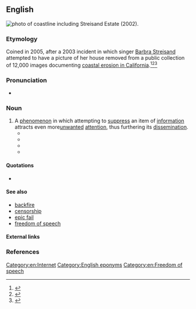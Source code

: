 ==English==
{{was wotd|2012|November|13}}
[[File:Streisand Estate.jpg|thumb|{{w|California Coastal Records Project}} photo of coastline including Streisand Estate (2002).]]
{{rft}}

===Etymology===
Coined in 2005, after a 2003 incident in which singer [[w:Barbra Streisand|Barbra Streisand]] attempted to have a picture of her house removed from a public collection of 12,000 images documenting [[w:California Coastal Records Project|coastal erosion in California]].<ref>{{cite news|url=http://www.bbc.co.uk/news/uk-18458567|work=BBC News|title=The Streisand Effect: When censorship backfires|date=June 15, 2012|accessdate=October 29, 2012|publisher=BBC|author=Mario Cacciottolo}}</ref><ref>
{{cite news|url=http://www.techdirt.com/articles/20050105/0132239.shtml|accessdate=October 29, 2012|date=January 5, 2005|title=Since When Is It Illegal To Just Mention A Trademark Online?|author=Mike Masnick|work=techdirt: Legal Issues}}</ref><ref>
{{cite news|url=http://blogs.telegraph.co.uk/technology/miloyiannopoulos/8248311/What_is_The_Streisand_Effect/|work=The Daily Telegraph|title=What is 'The Streisand Effect'?|author=Milo Yiannopoulos|date=January 31, 2009|accessdate=October 29, 2012|publisher=Telegraph Media Group Limited}}
</ref>

===Pronunciation===
* {{a|US}} {{IPA|/ˈstɹaɪ.zænd əˌfɛkt/}}

===Noun===
{{en-noun|head=Streisand [[effect]]}}

# A [[phenomenon]] in which attempting to [[suppress]] an item of [[information]] attracts even more[[unwanted]] [[attention]], thus furthering its [[dissemination]].
#*{{quote-book
 | year = 2009
 | author = John W. Dozier, Sue Scheff
 | title = Google Bomb: The Untold Story of the $11.3M Verdict That Changed the Way We Use the Internet 
 | chapter =
 | url =
 | isbn = 0757314155
 | publisher = HCI
 | page = 40
 | passage = No matter how effective your rebuttal may seem to be to you, a response will "bump" the problem into greater prominence and relevance in the search engine results, which then turns your headache into a migraine. This is doubly dangerous since "bumping" the negative information potentially introduces the "'''Streisand Effect'''" into the equation, which is something to avoid if at all possible. It is commonly defined as a phenomenon in which an attempt to censor or remove a piece of information on the web backfires, causing greater publicity.
}}
#*{{quote-book
 | year = 2009
 | first = Kyle
 | last = Lacy
 | title = Twitter Marketing For Dummies |publisher=For Dummies
 | chapter =
 | url =
 | isbn = 0470561726
 | page = 215
 | passage = Say you discover that people aren't just talking about you, they're bashing you. Should you step in and try to stop them? Again, the answer is absolutely no! Leave them alone – you'll only make the problems worse and create a '''Streisand Effect''' if you try to hush them up.
}}
#*{{quote-news
 | first = Jim
 | last = Emerson
 | title = Teaching the controversy  
 | blog = Scanners  
 | newspaper = [[w:Chicago Sun-Times|Chicago Sun-Times]]
 | date = 2009-09-11
 | url = http://blogs.suntimes.com/scanners/2009/09/when_did_you_stop_raping_and_k.html
 | accessdate = 2009-10-16
 | passage = But that hasn't stopped [[w:Glenn Beck|Beck]]'s lawyers from trying to shut down the site -- resulting in more blowback and another manifestation of the dreaded '''Streisand Effect'''!
}}
#*{{quote-news
 | author = K Vaidya Nathan
 | date = 2010-12-17
 | newspaper = {{w|The Indian Express}}
 | url = http://www.indianexpress.com/news/beware-the-streisand-effect/725720/
 | accessdate = 2012-10-29
 | title = Beware the Streisand effect
 | publisher = The Indian Express Limited
 | passage = Though, the action of the US government was intended to suppress the leaks, the '''‘Streisand effect’''' made sure that the outcome was exactly the opposite. People all over the world, who hadn’t even heard of the Website, were typing WikiLeaks.org on their keyboards only to find a site-unavailable message, which increased their curiosity. People sympathetic to {{w|WikiLeaks}}, in the meantime, had voluntarily mirrored the website in order to keep it online.
}}

====Quotations====
* {{seemoreCites}}

====See also====
* [[backfire]]
* [[censorship]]
* [[epic fail]]
* [[freedom of speech]]

====External links====
{{projectlinks
|wikipedia
|source|page2=Streisand v. Adelman, assessment by United States House Committee on the Judiciary
|quote
|news|page4=Category:Streisand effect
|commons|page5=Category:Streisand effect
}}

===References===
<references/>

[[Category:en:Internet]]
[[Category:English eponyms]]
[[Category:en:Freedom of speech]]